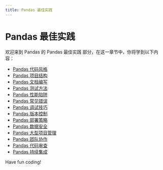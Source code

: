 ```yaml
---
title: Pandas 最佳实践
---
```


# Pandas 最佳实践

欢迎来到 Pandas 的 Pandas 最佳实践 部分，在这一章节中，你将学到以下内容：

- [Pandas 代码风格](./0-pandas-code-style.mdx)
- [Pandas 项目结构](./1-pandas-project-structure.mdx)
- [Pandas 文档编写](./2-pandas-documentation.mdx)
- [Pandas 测试方法](./3-pandas-test-method.mdx)
- [Pandas 性能陷阱](./4-pandas-performance-trap.mdx)
- [Pandas 常见错误](./5-common-pandas-errors.mdx)
- [Pandas 调试技巧](./6-pandas-debugging-tips.mdx)
- [Pandas 版本控制](./7-pandas-version-control.mdx)
- [Pandas 部署策略](./8-pandas-deployment-strategy.mdx)
- [Pandas 数据安全](./9-pandas-data-security.mdx)
- [Pandas 大型项目管理](./10-pandas-mega-project-management.mdx)
- [Pandas 团队协作](./11-pandas-teamwork.mdx)
- [Pandas 代码审查](./12-pandas-code-review.mdx)
- [Pandas 持续集成](./13-pandas-continuous-integration.mdx)

Have fun coding!
